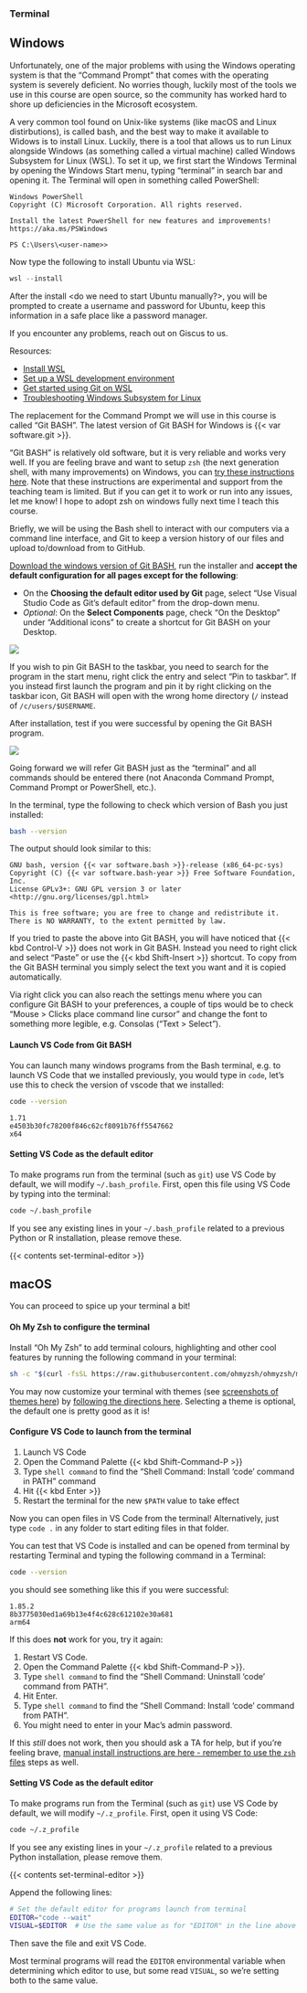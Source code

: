 ### Terminal {#terminal}

:::: {.panel-tabset group="os"}
## Windows

Unfortunately, one of the major problems with using the Windows operating system is that the "Command Prompt" that comes with the operating system is severely deficient.
No worries though, luckily most of the tools we use in this course are open source, so the community has worked hard to shore up deficiencies in the Microsoft ecosystem.

A very common tool found on Unix-like systems (like macOS and Linux distirbutions), is called bash, and the best way to make it available to Widows is to install Linux. Luckily, there is a tool that allows us to run Linux alongside Windows (as something called a virtual machine) called Windows Subsystem for Linux (WSL). To set it up, we first start the Windows Terminal by opening the Windows Start menu, typing "terminal" in search bar and opening it. The Terminal will open in something called PowerShell:

```
Windows PowerShell
Copyright (C) Microsoft Corporation. All rights reserved.

Install the latest PowerShell for new features and improvements! https://aka.ms/PSWindows

PS C:\Users\<user-name>>
```

Now type the following to install Ubuntu via WSL:

``` powershell
wsl --install
```

After the install <do we need to start Ubuntu manually?>, you will be prompted to create a username and password for Ubuntu, keep this information in a safe place like a password manager.

If you encounter any problems, reach out on Giscus to us.

Resources:

-   [Install WSL](aka.ms/wsl2-install)
-   [Set up a WSL development environment](https://learn.microsoft.com/en-us/windows/wsl/setup/environment#set-up-your-linux-username-and-password)
-   [Get started using Git on WSL](https://learn.microsoft.com/en-us/windows/wsl/tutorials/wsl-git)
-   [Troubleshooting Windows Subsystem for Linux](https://learn.microsoft.com/en-us/windows/wsl/troubleshooting)

The replacement for the Command Prompt we will use in this course is called "Git BASH".
The latest version of Git BASH for Windows is {{< var software.git >}}.

::: callout-important
"Git BASH" is relatively old software, but it is very reliable and works very well.
If you are feeling brave and want to setup `zsh` (the next generation shell, with many improvements) on Windows, you can [try these instructions here](https://dev.to/zinox9/installing-zsh-on-windows-37em).
Note that these instructions are experimental and support from the teaching team is limited.
But if you can get it to work or run into any issues, let me know!
I hope to adopt zsh on windows fully next time I teach this course.
:::

Briefly, we will be using the Bash shell to interact with our computers via a command line interface, and Git to keep a version history of our files and upload to/download from to GitHub.

[Download the windows version of Git BASH](https://git-scm.com/download/win), run the installer and **accept the default configuration for all pages except for the following**:

-   On the **Choosing the default editor used by Git** page, select "Use Visual Studio Code as Git's default editor" from the drop-down menu.
-   *Optional*: On the **Select Components** page, check "On the Desktop" under "Additional icons" to create a shortcut for Git BASH on your Desktop.

![](/images/vscode-as-git-editor.png){fig-alt="Choosing 'Use Visual Studio Code as Git's default editor' from the drop-down menu"}

::: callout-note
If you wish to pin Git BASH to the taskbar, you need to search for the program in the start menu, right click the entry and select "Pin to taskbar".
If you instead first launch the program and pin it by right clicking on the taskbar icon, Git BASH will open with the wrong home directory (`/` instead of `/c/users/$USERNAME`.
:::

::: callout-note
After installation, test if you were successful by opening the Git BASH program.

![](/images/git-bash.png){fig-alt="Git BASH icon on the Desktop and an open instance of Git BASH."}

Going forward we will refer Git BASH just as the "terminal" and all commands should be entered there (not Anaconda Command Prompt, Command Prompt or PowerShell, etc.).
:::

In the terminal, type the following to check which version of Bash you just installed:

``` bash
bash --version
```

The output should look similar to this:

```         
GNU bash, version {{< var software.bash >}}-release (x86_64-pc-sys)
Copyright (C) {{< var software.bash-year >}} Free Software Foundation, Inc.
License GPLv3+: GNU GPL version 3 or later <http://gnu.org/licenses/gpl.html>

This is free software; you are free to change and redistribute it.
There is NO WARRANTY, to the extent permitted by law.
```

::: callout-tip
If you tried to paste the above into Git BASH, you will have noticed that {{< kbd Control-V >}} does not work in Git BASH. Instead you need to right click and select "Paste" or use the {{< kbd Shift-Insert >}} shortcut.
To copy from the Git BASH terminal you simply select the text you want and it is copied automatically.
:::

::: callout-tip
Via right click you can also reach the settings menu where you can configure Git BASH to your preferences, a couple of tips would be to check "Mouse \> Clicks place command line cursor" and change the font to something more legible, e.g.
Consolas ("Text \> Select").
:::

#### Launch VS Code from Git BASH

You can launch many windows programs from the Bash terminal, e.g. to launch VS Code that we installed previously, you would type in `code`, let's use this to check the version of vscode that we installed:

``` bash
code --version
```

```         
1.71
e4503b30fc78200f846c62cf8091b76ff5547662
x64
```

#### Setting VS Code as the default editor

To make programs run from the terminal (such as `git`) use VS Code by default, we will modify `~/.bash_profile`.
First, open this file using VS Code by typing into the terminal:

``` bash
code ~/.bash_profile
```

::: callout-note
If you see any existing lines in your `~/.bash_profile` related to a previous Python or R installation, please remove these.
:::

{{< contents set-terminal-editor >}}

## macOS

You can proceed to spice up your terminal a bit!

#### Oh My Zsh to configure the terminal

Install "Oh My Zsh" to add terminal colours, highlighting and other cool features by running the following command in your terminal:

``` bash
sh -c "$(curl -fsSL https://raw.githubusercontent.com/ohmyzsh/ohmyzsh/master/tools/install.sh)"
```

You may now customize your terminal with themes (see [screenshots of themes here](https://github.com/ohmyzsh/ohmyzsh/wiki/Themes)) by [following the directions here](https://github.com/ohmyzsh/ohmyzsh#selecting-a-theme).
Selecting a theme is optional, the default one is pretty good as it is!

#### Configure VS Code to launch from the terminal

1.  Launch VS Code
2.  Open the Command Palette {{< kbd Shift-Command-P >}}
3.  Type `shell command` to find the "Shell Command: Install 'code' command in PATH" command
4.  Hit {{< kbd Enter >}}
5.  Restart the terminal for the new `$PATH` value to take effect

Now you can open files in VS Code from the terminal!
Alternatively, just type `code .` in any folder to start editing files in that folder.

You can test that VS Code is installed and can be opened from terminal by restarting Terminal and typing the following command in a Terminal:

``` bash
code --version
```

you should see something like this if you were successful:

```         
1.85.2
8b3775030ed1a69b13e4f4c628c612102e30a681
arm64
```

If this does **not** work for you, try it again:

1.  Restart VS Code.
2.  Open the Command Palette {{< kbd Shift-Command-P >}}.
3.  Type `shell command` to find the "Shell Command: Uninstall 'code' command from PATH".
4.  Hit Enter.
5.  Type `shell command` to find the "Shell Command: Install 'code' command from PATH".
6.  You might need to enter in your Mac's admin password.

If this *still* does not work, then you should ask a TA for help, but if you're feeling brave, [manual install instructions are here - remember to use the `zsh` files](https://code.visualstudio.com/docs/setup/mac#_launching-from-the-command-line) steps as well.

#### Setting VS Code as the default editor

To make programs run from the Terminal (such as `git`) use VS Code by default, we will modify `~/.z_profile`.
First, open it using VS Code:

``` bash
code ~/.z_profile
```

::: callout-note
If you see any existing lines in your `~/.z_profile` related to a previous Python installation, please remove them.
:::

{{< contents set-terminal-editor >}}
::::

````{=html}
<!--
Quarto content divs (https://quarto.org/docs/authoring/contents.html)
-->
````

:::: {#set-terminal-editor}
Append the following lines:

``` bash
# Set the default editor for programs launch from terminal
EDITOR="code --wait"
VISUAL=$EDITOR  # Use the same value as for "EDITOR" in the line above
```

Then save the file and exit VS Code.

::: callout-note
Most terminal programs will read the `EDITOR` environmental variable when determining which editor to use, but some read `VISUAL`, so we're setting both to the same value.
:::
::::
